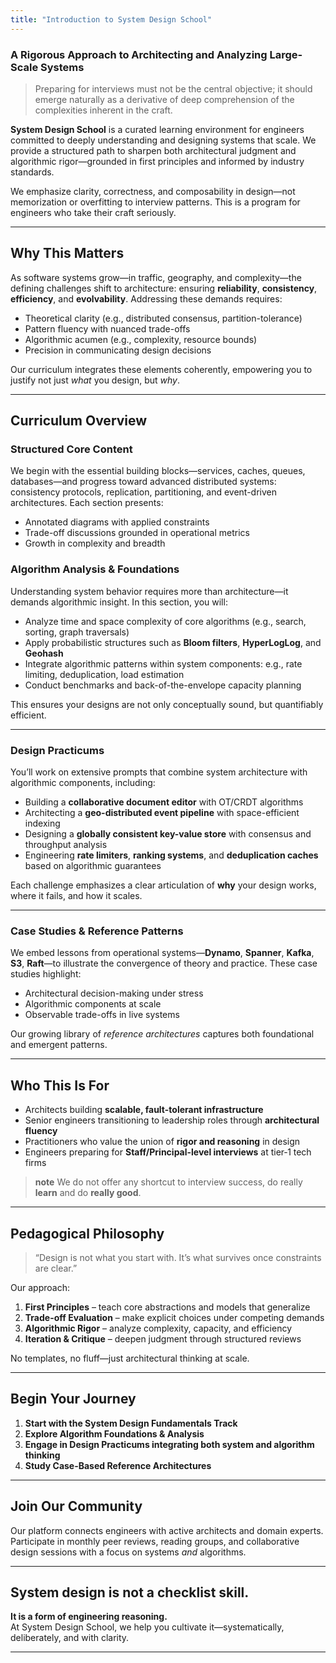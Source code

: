 ```yaml
---
title: "Introduction to System Design School"
---
```

### A Rigorous Approach to Architecting and Analyzing Large-Scale Systems

> Preparing for interviews must not be the central objective; it should emerge naturally as a derivative of deep comprehension of the complexities inherent in the craft.

**System Design School** is a curated learning environment for engineers committed to deeply understanding and designing systems that scale. We provide a structured path to sharpen both architectural judgment and algorithmic rigor—grounded in first principles and informed by industry standards.

We emphasize clarity, correctness, and composability in design—not memorization or overfitting to interview patterns. This is a program for engineers who take their craft seriously.

---

## Why This Matters

As software systems grow—in traffic, geography, and complexity—the defining challenges shift to architecture: ensuring **reliability**, **consistency**, **efficiency**, and **evolvability**. Addressing these demands requires:

- Theoretical clarity (e.g., distributed consensus, partition-tolerance)
- Pattern fluency with nuanced trade-offs
- Algorithmic acumen (e.g., complexity, resource bounds)
- Precision in communicating design decisions

Our curriculum integrates these elements coherently, empowering you to justify not just *what* you design, but *why*.

---

## Curriculum Overview

### Structured Core Content

We begin with the essential building blocks—services, caches, queues, databases—and progress toward advanced distributed systems: consistency protocols, replication, partitioning, and event-driven architectures. Each section presents:

- Annotated diagrams with applied constraints
- Trade-off discussions grounded in operational metrics
- Growth in complexity and breadth

### Algorithm Analysis & Foundations

Understanding system behavior requires more than architecture—it demands algorithmic insight. In this section, you will:

- Analyze time and space complexity of core algorithms (e.g., search, sorting, graph traversals)
- Apply probabilistic structures such as **Bloom filters**, **HyperLogLog**, and **Geohash**
- Integrate algorithmic patterns within system components: e.g., rate limiting, deduplication, load estimation
- Conduct benchmarks and back-of-the-envelope capacity planning

This ensures your designs are not only conceptually sound, but quantifiably efficient.

---

### Design Practicums

You’ll work on extensive prompts that combine system architecture with algorithmic components, including:

- Building a **collaborative document editor** with OT/CRDT algorithms  
- Architecting a **geo-distributed event pipeline** with space-efficient indexing  
- Designing a **globally consistent key-value store** with consensus and throughput analysis  
- Engineering **rate limiters**, **ranking systems**, and **deduplication caches** based on algorithmic guarantees  

Each challenge emphasizes a clear articulation of **why** your design works, where it fails, and how it scales.

---

### Case Studies & Reference Patterns

We embed lessons from operational systems—**Dynamo**, **Spanner**, **Kafka**, **S3**, **Raft**—to illustrate the convergence of theory and practice. These case studies highlight:

- Architectural decision-making under stress  
- Algorithmic components at scale  
- Observable trade-offs in live systems

Our growing library of *reference architectures* captures both foundational and emergent patterns.

---

## Who This Is For
 
- Architects building **scalable, fault-tolerant infrastructure**  
- Senior engineers transitioning to leadership roles through **architectural fluency**  
- Practitioners who value the union of **rigor and reasoning** in design
- Engineers preparing for **Staff/Principal-level interviews** at tier‑1 tech firms 

> **note** We do not offer any shortcut to interview success, do really **learn** and do **really good**.  

---

## Pedagogical Philosophy

> “Design is not what you start with. It’s what survives once constraints are clear.”

Our approach:

1. **First Principles** – teach core abstractions and models that generalize  
2. **Trade-off Evaluation** – make explicit choices under competing demands  
3. **Algorithmic Rigor** – analyze complexity, capacity, and efficiency  
4. **Iteration & Critique** – deepen judgment through structured reviews  

No templates, no fluff—just architectural thinking at scale.

---

## Begin Your Journey

1. **Start with the System Design Fundamentals Track**  
2. **Explore Algorithm Foundations & Analysis**  
3. **Engage in Design Practicums integrating both system and algorithm thinking**  
4. **Study Case-Based Reference Architectures**

---

## Join Our Community

Our platform connects engineers with active architects and domain experts. Participate in monthly peer reviews, reading groups, and collaborative design sessions with a focus on systems *and* algorithms.

---

## System design is not a checklist skill.  
**It is a form of engineering reasoning.**  
At System Design School, we help you cultivate it—systematically, deliberately, and with clarity.

---
